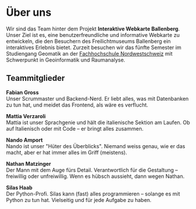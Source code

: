 # Über uns

Wir sind das Team hinter dem Projekt **Interaktive Webkarte Ballenberg**. Unser Ziel ist es, eine benutzerfreundliche und informative Webkarte zu entwickeln, die den Besuchern des Freilichtmuseums Ballenberg ein interaktives Erlebnis bietet.
Zurzeit besuchen wir das fünfte Semester im Studiengang Geomatik an der <a href="https://www.fhnw.ch/de" target="_blank">Fachhochschule Nordwestschweiz</a> mit Schwerpunkt in Geoinformatik und Raumanalyse.

## Teammitglieder

<strong>Fabian Gross</strong><br />
Unser Scrummaster und Backend-Nerd. Er liebt alles, was mit Datenbanken zu tun hat, und meidet das Frontend, als wäre es verflucht.

<strong>Mattia Verzaroli</strong><br />
Mattia ist unser Sprachgenie und hält die italienische Sektion am Laufen. Ob auf Italienisch oder mit Code – er bringt alles zusammen.

<strong>Nando Amport</strong><br />
Nando ist unser "Hüter des Überblicks". Niemand weiss genau, wie er das macht, aber er hat immer alles im Griff (meistens).

<strong>Nathan Matzinger</strong><br />
Der Mann mit dem Auge fürs Detail. Verantwortlich für die Gestaltung – freiwillig oder unfreiwillig. Wenn es hübsch aussieht, dann wegen Nathan.

<strong>Silas Haab</strong><br />
Der Python-Profi. Silas kann (fast) alles programmieren – solange es mit Python zu tun hat. Vielseitig und für jede Aufgabe zu haben.